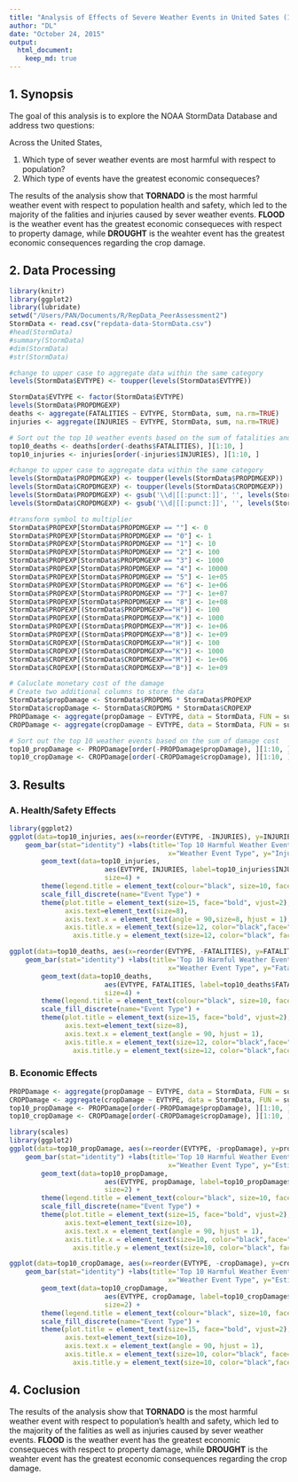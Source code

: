 ```yaml
---
title: "Analysis of Effects of Severe Weather Events in United Sates (1950 ~ 2011)"
author: "DL"
date: "October 24, 2015"
output: 
  html_document:
    keep_md: true
---
```

## 1. Synopsis
The goal of this analysis is to explore the NOAA StormData Database and address two questions:

Across the United States,

1. Which type of sever weather events are most harmful with respect to population?
2. Which type of events have the greatest economic consequeces?

The results of the analysis show that **TORNADO** is the most harmful weather event with respect to population health and safety, which led to the majority of the falities and injuries caused by sever weather events.
**FLOOD** is the weather event has the greatest economic consequeces with respect to property damage, while **DROUGHT** is the weahter event has the greatest economic consequences regarding the crop damage.

## 2. Data Processing
```r
library(knitr)
library(ggplot2)
library(lubridate)
setwd("/Users/PAN/Documents/R/RepData_PeerAssessment2")
StormData <- read.csv("repdata-data-StormData.csv")
#head(StormData)
#summary(StormData)
#dim(StormData)
#str(StormData)

#change to upper case to aggregate data within the same category
levels(StormData$EVTYPE) <- toupper(levels(StormData$EVTYPE))

StormData$EVTYPE <- factor(StormData$EVTYPE)
levels(StormData$PROPDMGEXP)
deaths <- aggregate(FATALITIES ~ EVTYPE, StormData, sum, na.rm=TRUE)
injuries <- aggregate(INJURIES ~ EVTYPE, StormData, sum, na.rm=TRUE)

# Sort out the top 10 weather events based on the sum of fatalities and injuries respectively
top10_deaths <- deaths[order(-deaths$FATALITIES), ][1:10, ]
top10_injuries <- injuries[order(-injuries$INJURIES), ][1:10, ]

#change to upper case to aggregate data within the same category
levels(StormData$PROPDMGEXP) <- toupper(levels(StormData$PROPDMGEXP))
levels(StormData$CROPDMGEXP) <- toupper(levels(StormData$CROPDMGEXP))
levels(StormData$PROPDMGEXP) <- gsub('\\d|[[:punct:]]', '', levels(StormData$PROPDMGEXP))
levels(StormData$CROPDMGEXP) <- gsub('\\d|[[:punct:]]', '', levels(StormData$CROPDMGEXP))

#transform symbol to multiplier 
StormData$PROPEXP[StormData$PROPDMGEXP == ""] <- 0
StormData$PROPEXP[StormData$PROPDMGEXP == "0"] <- 1
StormData$PROPEXP[StormData$PROPDMGEXP == "1"] <- 10
StormData$PROPEXP[StormData$PROPDMGEXP == "2"] <- 100
StormData$PROPEXP[StormData$PROPDMGEXP == "3"] <- 1000
StormData$PROPEXP[StormData$PROPDMGEXP == "4"] <- 10000
StormData$PROPEXP[StormData$PROPDMGEXP == "5"] <- 1e+05
StormData$PROPEXP[StormData$PROPDMGEXP == "6"] <- 1e+06
StormData$PROPEXP[StormData$PROPDMGEXP == "7"] <- 1e+07
StormData$PROPEXP[StormData$PROPDMGEXP == "8"] <- 1e+08
StormData$PROPEXP[(StormData$PROPDMGEXP=="H")] <- 100
StormData$PROPEXP[(StormData$PROPDMGEXP=="K")] <- 1000
StormData$PROPEXP[(StormData$PROPDMGEXP=="M")] <- 1e+06
StormData$PROPEXP[(StormData$PROPDMGEXP=="B")] <- 1e+09
StormData$CROPEXP[(StormData$CROPDMGEXP=="H")] <- 100
StormData$CROPEXP[(StormData$CROPDMGEXP=="K")] <- 1000
StormData$CROPEXP[(StormData$CROPDMGEXP=="M")] <- 1e+06
StormData$CROPEXP[(StormData$CROPDMGEXP=="B")] <- 1e+09

# Caluclate monetary cost of the damage
# Create two additional columns to store the data
StormData$propDamage <- StormData$PROPDMG * StormData$PROPEXP
StormData$cropDamage <- StormData$CROPDMG * StormData$CROPEXP
PROPDamage <- aggregate(propDamage ~ EVTYPE, data = StormData, FUN = sum)
CROPDamage <- aggregate(cropDamage ~ EVTYPE, data = StormData, FUN = sum)

# Sort out the top 10 weather events based on the sum of damage cost
top10_propDamage <- PROPDamage[order(-PROPDamage$propDamage), ][1:10, ]
top10_cropDamage <- CROPDamage[order(-CROPDamage$cropDamage), ][1:10, ]


```

## 3. Results
### A. Health/Safety Effects 
```r
library(ggplot2)
ggplot(data=top10_injuries, aes(x=reorder(EVTYPE, -INJURIES), y=INJURIES, fill=EVTYPE)) +
    geom_bar(stat="identity") +labs(title='Top 10 Harmful Weather Events (Cause Injuries)',
                                        x="Weather Event Type", y="Injuries") + 
        geom_text(data=top10_injuries, 
                        aes(EVTYPE, INJURIES, label=top10_injuries$INJURIES),
                        size=4) +
        theme(legend.title = element_text(colour="black", size=10, face="bold")) +
        scale_fill_discrete(name="Event Type") +
        theme(plot.title = element_text(size=15, face="bold", vjust=2),
              axis.text=element_text(size=8),
              axis.text.x = element_text(angle = 90,size=8, hjust = 1),
              axis.title.x = element_text(size=12, color="black",face="bold", vjust=-0.35),
                axis.title.y = element_text(size=12, color="black", face="bold",vjust=0.35) )

ggplot(data=top10_deaths, aes(x=reorder(EVTYPE, -FATALITIES), y=FATALITIES, fill=EVTYPE)) +
    geom_bar(stat="identity") +labs(title='Top 10 Harmful Weather Events (Cause Deaths)',
                                        x="Weather Event Type", y="Fatalities") + 
        geom_text(data=top10_deaths, 
                        aes(EVTYPE, FATALITIES, label=top10_deaths$FATALITIES),
                        size=4) +
        theme(legend.title = element_text(colour="black", size=10, face="bold")) +
        scale_fill_discrete(name="Event Type") +
        theme(plot.title = element_text(size=15, face="bold", vjust=2),
              axis.text=element_text(size=8),
              axis.text.x = element_text(angle = 90, hjust = 1),
              axis.title.x = element_text(size=12, color="black",face="bold", vjust=-0.35),
                axis.title.y = element_text(size=12, color="black",face="bold", vjust=0.35) )


```

### B. Economic Effects
```r

PROPDamage <- aggregate(propDamage ~ EVTYPE, data = StormData, FUN = sum)
CROPDamage <- aggregate(cropDamage ~ EVTYPE, data = StormData, FUN = sum)
top10_propDamage <- PROPDamage[order(-PROPDamage$propDamage), ][1:10, ]
top10_cropDamage <- CROPDamage[order(-CROPDamage$cropDamage), ][1:10, ]

library(scales)
library(ggplot2)
ggplot(data=top10_propDamage, aes(x=reorder(EVTYPE, -propDamage), y=propDamage, fill=EVTYPE)) +
    geom_bar(stat="identity") +labs(title='Top 10 Harmful Weather Events (Property Damage)',
                                        x="Weather Event Type", y="Estimated Costs ($)") + 
        geom_text(data=top10_propDamage, 
                        aes(EVTYPE, propDamage, label=top10_propDamage$propDamage),
                        size=2) +
        theme(legend.title = element_text(colour="black", size=10, face="bold")) +
        scale_fill_discrete(name="Event Type") +
        theme(plot.title = element_text(size=15, face="bold", vjust=2),
              axis.text=element_text(size=10),
              axis.text.x = element_text(angle = 90, hjust = 1),
              axis.title.x = element_text(size=10, color="black",face="bold",  vjust=-0.35),
                axis.title.y = element_text(size=10, color="black", face="bold", vjust=0.35) )

ggplot(data=top10_cropDamage, aes(x=reorder(EVTYPE, -cropDamage), y=cropDamage, fill=EVTYPE)) +
    geom_bar(stat="identity") +labs(title='Top 10 Harmful Weather Events (Crop Damage)',
                                        x="Weather Event Type", y="Estimated Costs ($)") + 
        geom_text(data=top10_cropDamage, 
                        aes(EVTYPE, cropDamage, label=top10_cropDamage$cropDamage),
                        size=2) +
        theme(legend.title = element_text(colour="black", size=10, face="bold")) +
        scale_fill_discrete(name="Event Type") +
        theme(plot.title = element_text(size=15, face="bold", vjust=2),
              axis.text=element_text(size=10),
              axis.text.x = element_text(angle = 90, hjust = 1),
              axis.title.x = element_text(size=10, color="black", face="bold", vjust=-0.35),
                axis.title.y = element_text(size=10, color="black",face="bold",  vjust=0.35) )
```

## 4. Coclusion
The results of the analysis show that **TORNADO** is the most harmful weather event with respect to population's health and safety, which led to the majority of the falities as well as injuries caused by sever weather events.
**FLOOD** is the weather event has the greatest economic consequeces with respect to property damage, while **DROUGHT** is the weahter event has the greatest economic consequences regarding the crop damage.